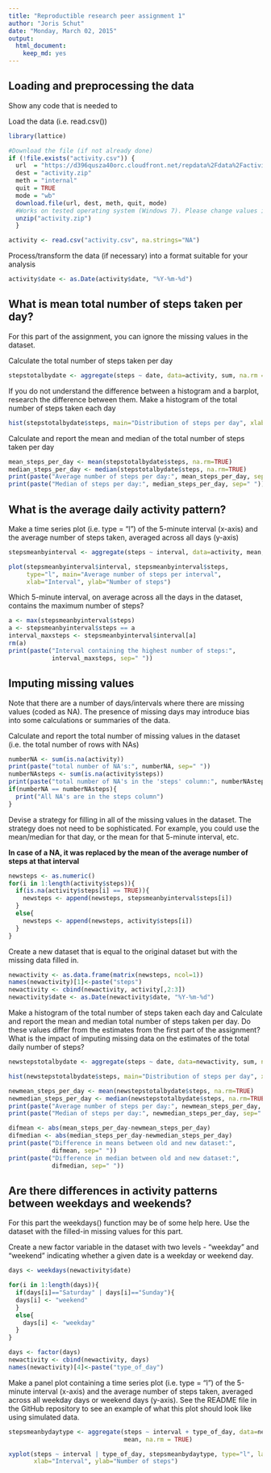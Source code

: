 ```yaml
---
title: "Reproductible research peer assignment 1"
author: "Joris Schut"
date: "Monday, March 02, 2015"
output:
  html_document:
    keep_md: yes
---
```


## Loading and preprocessing the data

Show any code that is needed to

Load the data (i.e. read.csv())
```r
library(lattice)

#Download the file (if not already done)
if (!file.exists("activity.csv")) {
  url  = "https://d396qusza40orc.cloudfront.net/repdata%2Fdata%2Factivity.zip"
  dest = "activity.zip"
  meth = "internal"
  quit = TRUE
  mode = "wb"
  download.file(url, dest, meth, quit, mode)
  #Works on tested operating system (Windows 7). Please change values if needed.
  unzip("activity.zip")
  }  

activity <- read.csv("activity.csv", na.strings="NA")
```

Process/transform the data (if necessary) into a format suitable for your analysis
```r
activity$date <- as.Date(activity$date, "%Y-%m-%d")
```

## What is mean total number of steps taken per day?

For this part of the assignment, you can ignore the missing values in the dataset.

Calculate the total number of steps taken per day
```r
stepstotalbydate <- aggregate(steps ~ date, data=activity, sum, na.rm = TRUE)
```

If you do not understand the difference between a histogram and a barplot, research the difference between them. Make a histogram of the total number of steps taken each day
```r
hist(stepstotalbydate$steps, main="Distribution of steps per day", xlab="Steps per day")
```

Calculate and report the mean and median of the total number of steps taken per day
```r
mean_steps_per_day <- mean(stepstotalbydate$steps, na.rm=TRUE)
median_steps_per_day <- median(stepstotalbydate$steps, na.rm=TRUE)
print(paste("Average number of steps per day:", mean_steps_per_day, sep=" "))
print(paste("Median of steps per day:", median_steps_per_day, sep=" "))
```

## What is the average daily activity pattern?

Make a time series plot (i.e. type = "l") of the 5-minute interval (x-axis) and the average number of steps taken, averaged across all days (y-axis)
```r
stepsmeanbyinterval <- aggregate(steps ~ interval, data=activity, mean, na.rm = TRUE)

plot(stepsmeanbyinterval$interval, stepsmeanbyinterval$steps,
     type="l", main="Average number of steps per interval",
     xlab="Interval", ylab="Number of steps")
```

Which 5-minute interval, on average across all the days in the dataset, contains the maximum number of steps?
```r
a <- max(stepsmeanbyinterval$steps)
a <- stepsmeanbyinterval$steps == a
interval_maxsteps <- stepsmeanbyinterval$interval[a]
rm(a)
print(paste("Interval containing the highest number of steps:",
            interval_maxsteps, sep=" "))
```

## Imputing missing values

Note that there are a number of days/intervals where there are missing values (coded as NA). The presence of missing days may introduce bias into some calculations or summaries of the data.

Calculate and report the total number of missing values in the dataset (i.e. the total number of rows with NAs)
```r
numberNA <- sum(is.na(activity))
print(paste("total number of NA's:", numberNA, sep=" "))
numberNAsteps <- sum(is.na(activity$steps))
print(paste("total number of NA's in the 'steps' column:", numberNAsteps, sep=" "))
if(numberNA == numberNAsteps){
  print("All NA's are in the steps column")
}
```

Devise a strategy for filling in all of the missing values in the dataset. The strategy does not need to be sophisticated. For example, you could use the mean/median for that day, or the mean for that 5-minute interval, etc.

**In case of a NA, it was replaced by the mean of the average number of steps at that interval**

```r
newsteps <- as.numeric()
for(i in 1:length(activity$steps)){
  if(is.na(activity$steps[i] == TRUE)){
    newsteps <- append(newsteps, stepsmeanbyinterval$steps[i])
  }
  else{
    newsteps <- append(newsteps, activity$steps[i])
  }
}
```

Create a new dataset that is equal to the original dataset but with the missing data filled in.
```r
newactivity <- as.data.frame(matrix(newsteps, ncol=1))
names(newactivity)[1]<-paste("steps")
newactivity <- cbind(newactivity, activity[,2:3])
newactivity$date <- as.Date(newactivity$date, "%Y-%m-%d")
```

Make a histogram of the total number of steps taken each day and Calculate and report the mean and median total number of steps taken per day. Do these values differ from the estimates from the first part of the assignment? What is the impact of imputing missing data on the estimates of the total daily number of steps?
```r
newstepstotalbydate <- aggregate(steps ~ date, data=newactivity, sum, na.rm = TRUE)

hist(newstepstotalbydate$steps, main="Distribution of steps per day", xlab="Steps per day")

newmean_steps_per_day <- mean(newstepstotalbydate$steps, na.rm=TRUE)
newmedian_steps_per_day <- median(newstepstotalbydate$steps, na.rm=TRUE)
print(paste("Average number of steps per day:", newmean_steps_per_day, sep=" "))
print(paste("Median of steps per day:", newmedian_steps_per_day, sep=" "))

difmean <- abs(mean_steps_per_day-newmean_steps_per_day)
difmedian <- abs(median_steps_per_day-newmedian_steps_per_day)
print(paste("Difference in means between old and new dataset:",
            difmean, sep=" "))
print(paste("Difference in median between old and new dataset:",
            difmedian, sep=" "))
```

## Are there differences in activity patterns between weekdays and weekends?

For this part the weekdays() function may be of some help here. Use the dataset with the filled-in missing values for this part.

Create a new factor variable in the dataset with two levels - "weekday" and "weekend" indicating whether a given date is a weekday or weekend day.
```r
days <- weekdays(newactivity$date)

for(i in 1:length(days)){
  if(days[i]=="Saturday" | days[i]=="Sunday"){
  days[i] <- "weekend"
  }
  else{
    days[i] <- "weekday"
  }
}

days <- factor(days)
newactivity <- cbind(newactivity, days)
names(newactivity)[4]<-paste("type_of_day")
```

Make a panel plot containing a time series plot (i.e. type = "l") of the 5-minute interval (x-axis) and the average number of steps taken, averaged across all weekday days or weekend days (y-axis). See the README file in the GitHub repository to see an example of what this plot should look like using simulated data.
```r
stepsmeanbydaytype <- aggregate(steps ~ interval + type_of_day, data=newactivity,
                                mean, na.rm = TRUE)

xyplot(steps ~ interval | type_of_day, stepsmeanbydaytype, type="l", layout=c(1, 2), 
       xlab="Interval", ylab="Number of steps")
```
